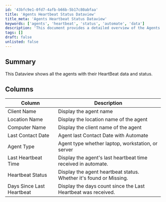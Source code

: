 ```yaml
---
id: '43bfc9e1-0fd7-4afb-b66b-5b17c80abfaa'
title: 'Agents Heartbeat Status Dataview'
title_meta: 'Agents Heartbeat Status Dataview'
keywords: ['agents', 'heartbeat', 'status', 'automate', 'data']
description: 'This document provides a detailed overview of the Agents Heartbeat Status Dataview, showcasing all agents along with their heartbeat data and current status within ConnectWise Automate. It includes descriptions of various columns such as Client Name, Location Name, and Last Heartbeat Time.'
tags: []
draft: false
unlisted: false
---
```

## Summary

This Dataview shows all the agents with their HeartBeat data and status.

## Columns

| Column                     | Description                                                     |
|---------------------------|-----------------------------------------------------------------|
| Client Name               | Display the agent name                                          |
| Location Name             | Display the location name of the agent                         |
| Computer Name             | Display the client name of the agent                           |
| Last Contact Date         | Agent last Contact Date with Automate                          |
| Agent Type                | Agent type whether laptop, workstation, or server              |
| Last Heartbeat Time       | Display the agent's last heartbeat time received in automate.  |
| Heartbeat Status          | Display the agent heartbeat status. Whether it's found or Missing. |
| Days Since Last Heartbeat  | Display the days count since the Last Heartbeat was received.  |












